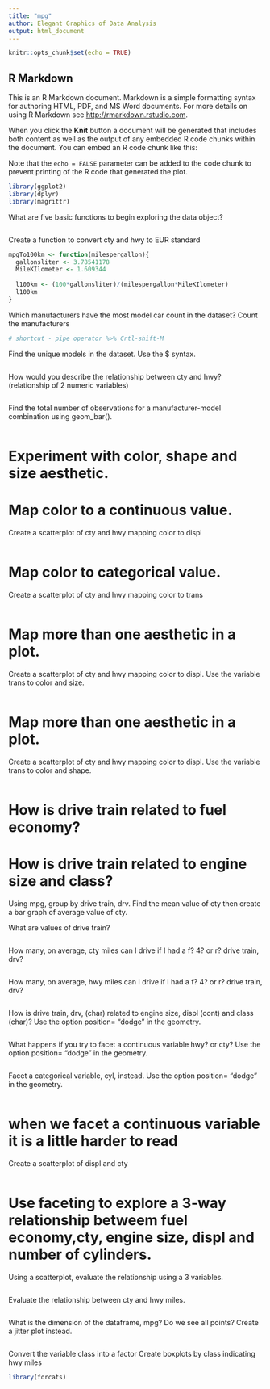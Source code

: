 ---
title: "mpg"
author: Elegant Graphics of Data Analysis
output: html_document
---

```{r setup, include=FALSE}
knitr::opts_chunk$set(echo = TRUE)
```

## R Markdown

This is an R Markdown document. Markdown is a simple formatting syntax for authoring HTML, PDF, and MS Word documents. For more details on using R Markdown see <http://rmarkdown.rstudio.com>.

When you click the **Knit** button a document will be generated that includes both content as well as the output of any embedded R code chunks within the document. You can embed an R code chunk like this:

Note that the `echo = FALSE` parameter can be added to the code chunk to prevent printing of the R code that generated the plot.

```{r library}
library(ggplot2)
library(dplyr)
library(magrittr)
```

What are five basic functions to begin exploring the data object?
```{r 5 func}

```

Create a function to convert cty and hwy to EUR standard 
```{r convert}
mpgTo100km <- function(milespergallon){
  gallonsliter <- 3.78541178
  MileKIlometer <- 1.609344
  
  l100km <- (100*gallonsliter)/(milespergallon*MileKIlometer)
  l100km
}
```

Which manufacturers have the most model car count in the dataset?
Count the manufacturers
```{r count}
# shortcut - pipe operator %>% Crtl-shift-M

```

Find the unique models in the dataset. Use the $ syntax.
```{r unique}

```

How would you describe the relationship between cty and hwy? (relationship of 2 numeric variables)
```{r scatter}

```

Find the total number of observations for a manufacturer-model combination using geom_bar().

```{r combo bar}


```

# Experiment with color, shape and size aesthetic.

# Map color to a continuous value. 
Create a scatterplot of cty and hwy mapping color to displ

```{r}


```

# Map color to categorical value.
Create a scatterplot of cty and hwy mapping color to trans
```{r}

```

# Map more than one aesthetic in a plot. 
Create a scatterplot of cty and hwy mapping color to displ. Use the variable trans to color and size.
```{r}

```

# Map more than one aesthetic in a plot. 
Create a scatterplot of cty and hwy mapping color to displ. Use the variable trans to color and shape.
```{r}

```

# How is drive train related to fuel economy?
# How is drive train related to engine size and class?

Using mpg, group by drive train, drv. Find the mean value of cty then create a bar graph of average value of cty.

What are values of drive train?
```{r}

```

How many, on average, cty miles can I drive if I had a f? 4? or r? drive train, drv?
```{r}

```

How many, on average, hwy miles can I drive if I had a f? 4? or r? drive train, drv?
```{r}

```

How is drive train, drv, (char) related to engine size, displ (cont) and class (char)?
Use the option position= "dodge" in the geometry.
```{r}

```

What happens if you try to facet a continuous variable hwy? or cty?
Use the option position= "dodge" in the geometry.
```{r}

```

Facet a categorical variable, cyl, instead.
Use the option position= "dodge" in the geometry.
```{r}

```

# when we facet a continuous variable it is a little harder to read

Create a scatterplot of displ and cty
```{r}

```

# Use faceting to explore a 3-way relationship betweem fuel economy,cty,  engine size, displ and number of cylinders.

Using a scatterplot, evaluate the relationship using a 3 variables. 
```{r}

```

Evaluate the relationship between cty and hwy miles.
```{r}

```

What is the dimension of the dataframe, mpg? Do we see all points?
Create a jitter plot instead.
```{r}


```

Convert the variable class into a factor
Create boxplots by class indicating hwy miles
```{r}
library(forcats)

```


